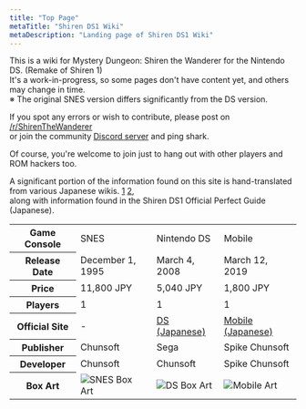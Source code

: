 ```yaml
---
title: "Top Page"
metaTitle: "Shiren DS1 Wiki"
metaDescription: "Landing page of Shiren DS1 Wiki"
---
```


This is a wiki for Mystery Dungeon: Shiren the Wanderer for the Nintendo DS. (Remake of Shiren 1)<br/>It's a work-in-progress, so some pages don't have content yet, and others may change in time.<br/>※ The original SNES version differs significantly from the DS version.

If you spot any errors or wish to contribute, please post on [/r/ShirenTheWanderer](https://reddit.com/r/ShirenTheWanderer)<br/>or join the community [Discord server](https://discord.gg/5y7UDFc) and ping shark.

Of course, you're welcome to join just to hang out with other players and ROM hackers too.

A significant portion of the information found on this site is hand-translated from various Japanese wikis. [1](http://miya.s16.xrea.com/siren/) [2](https://zapanet.info/shiren/wiki/),<br/>along with information found in the Shiren DS1 Official Perfect Guide (Japanese).

<table>
  <tr>
    <th>Game Console</th>
    <td>SNES</td>
    <td>Nintendo DS</td>
    <td>Mobile</td>
  </tr>
  <tr>
    <th>Release Date</th>
    <td>December 1, 1995</td>
    <td>March 4, 2008</td>
    <td>March 12, 2019</td>
  </tr>
  <tr>
    <th>Price</th>
    <td>11,800 JPY</td>
    <td>5,040 JPY</td>
    <td>1,800 JPY</td>
  </tr>
  <tr>
    <th>Players</th>
    <td>1</td>
    <td>1</td>
    <td>1</td>
  </tr>
  <tr>
    <th>Official Site</th>
    <td>-</td>
    <td><a href="https://www.spike-chunsoft.co.jp/games/shiren_ds/">DS (Japanese)</a></td>
    <td><a href="https://www.spike-chunsoft.co.jp/shiren_sp/">Mobile (Japanese)</a></td>
  </tr>
  <tr>
    <th>Publisher</th>
    <td>Chunsoft</td>
    <td>Sega</td>
    <td>Spike Chunsoft</td>
  </tr>
  <tr>
    <th>Developer</th>
    <td>Chunsoft</td>
    <td>Chunsoft</td>
    <td>Spike Chunsoft</td>
  </tr>
  <tr>
    <th>Box Art</th>
    <td class="boxArt"><img src="/images/other/shiren_1_snes_box_art.jpg" alt="SNES Box Art"/></td>
    <td class="boxArt"><img src="/images/other/shiren_1_ds_box_art_en.png" alt="DS Box Art"/></td>
    <td class="boxArt"><img src="/images/other/shiren_1_mobile_art.jpg" alt="Mobile Art"/></td>
  </tr>
</table>
